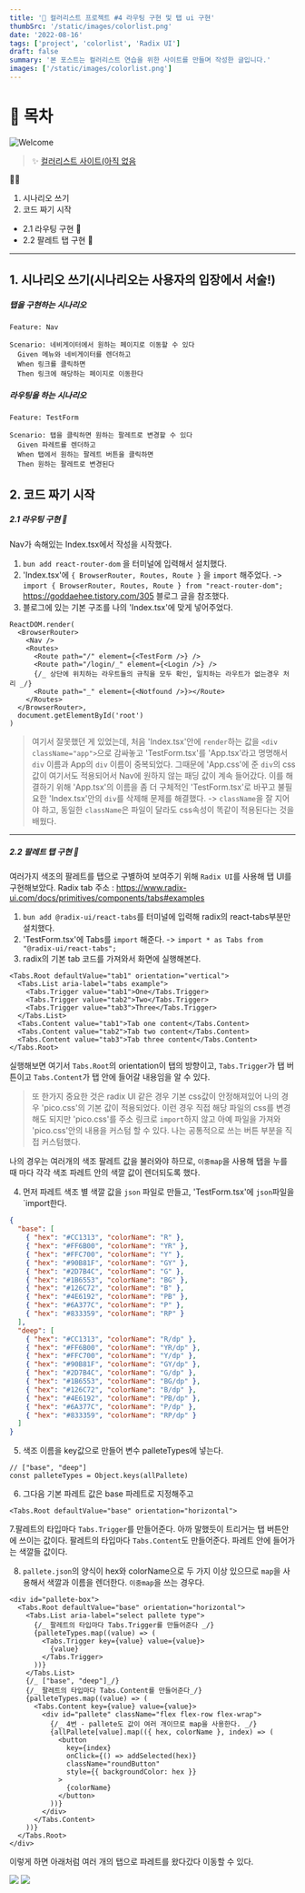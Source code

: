 ```yaml
---
title: '🎉 컬러리스트 프로젝트 #4 라우팅 구현 및 탭 ui 구현'
thumbSrc: '/static/images/colorlist.png'
date: '2022-08-16'
tags: ['project', 'colorlist', 'Radix UI']
draft: false
summary: '본 포스트는 컬러리스트 연습을 위한 사이트를 만들며 작성한 글입니다.'
images: ['/static/images/colorlist.png']
---
```


# 📌 목차

![Welcome](/static/images/colorlist.png)

> ✨ [컬러리스트 사이트(아직 없음](https://www.)

💁🏻

1. 시나리오 쓰기
2. 코드 짜기 시작

- 2.1 라우팅 구현 🥚
- 2.2 팔레트 탭 구현 🥚

---

## 1. 시나리오 쓰기(시나리오는 사용자의 입장에서 서술!)

##### 탭을 구현하는 시나리오

```
Feature: Nav

Scenario: 네비게이터에서 원하는 페이지로 이동할 수 있다
  Given 메뉴와 네비게이터를 렌더하고
  When 링크를 클릭하면
  Then 링크에 해당하는 페이지로 이동한다

```

##### 라우팅을 하는 시나리오

```
Feature: TestForm

Scenario: 탭을 클릭하면 원하는 팔레트로 변경할 수 있다
  Given 파레트를 렌더하고
  When 탭에서 원하는 팔레트 버튼을 클릭하면
  Then 원하는 팔레트로 변경된다

```

## 2. 코드 짜기 시작

##### 2.1 라우팅 구현 🥚

Nav가 속해있는 Index.tsx에서 작성을 시작했다.

1. `bun add react-router-dom` 을 터미널에 입력해서 설치했다.
2. 'Index.tsx'에 `{ BrowserRouter, Routes, Route }` 을 `import` 해주었다.
   -> `import { BrowserRouter, Routes, Route } from "react-router-dom";` <ln />
   https://goddaehee.tistory.com/305 블로그 글을 참조했다.
3. 블로그에 있는 기본 구조를 나의 'Index.tsx'에 맞게 넣어주었다.

```tsx
ReactDOM.render(
  <BrowserRouter>
    <Nav />
    <Routes>
      <Route path="/" element={<TestForm />} />
      <Route path="/login/_" element={<Login />} />
      {/_ 상단에 위치하는 라우트들의 규칙을 모두 확인, 일치하는 라우트가 없는경우 처리 _/}
      <Route path="_" element={<Notfound />}></Route>
    </Routes>
  </BrowserRouter>,
  document.getElementById('root')
)
```

> 여기서 잘못했던 게 있었는데,
> 처음 'Index.tsx'안에 `render`하는 값을 `<div className="app">`으로 감싸놓고
> 'TestForm.tsx'를 'App.tsx'라고 명명해서 `div` 이름과 App의 `div` 이름이 중복되었다.
> 그때문에 'App.css'에 준 `div`의 css값이 여기서도 적용되어서
> Nav에 원하지 않는 패딩 값이 계속 들어갔다.
> 이를 해결하기 위해 'App.tsx'의 이름을 좀 더 구체적인 'TestForm.tsx'로 바꾸고
> 불필요한 'Index.tsx'안의 `div`를 삭제해 문제를 해결했다.
> -> `className`을 잘 지어야 하고, 동일한 `className`은 파일이 달라도
> css속성이 똑같이 적용된다는 것을 배웠다.

---

##### 2.2 팔레트 탭 구현 🥚

여러가지 색조의 팔레트를 탭으로 구별하여 보여주기 위해<ln />
`Radix UI`를 사용해 탭 UI를 구현해보았다.<ln />
Radix tab 주소 : https://www.radix-ui.com/docs/primitives/components/tabs#examples

1. `bun add @radix-ui/react-tabs`를 터미널에 입력해 radix의 react-tabs부분만 설치했다.
2. 'TestForm.tsx'에 Tabs를 `import` 해준다.
   -> `import * as Tabs from "@radix-ui/react-tabs";`
3. radix의 기본 tab 코드를 가져와서 화면에 실행해본다.

```tsx
<Tabs.Root defaultValue="tab1" orientation="vertical">
  <Tabs.List aria-label="tabs example">
    <Tabs.Trigger value="tab1">One</Tabs.Trigger>
    <Tabs.Trigger value="tab2">Two</Tabs.Trigger>
    <Tabs.Trigger value="tab3">Three</Tabs.Trigger>
  </Tabs.List>
  <Tabs.Content value="tab1">Tab one content</Tabs.Content>
  <Tabs.Content value="tab2">Tab two content</Tabs.Content>
  <Tabs.Content value="tab3">Tab three content</Tabs.Content>
</Tabs.Root>
```

실행해보면 여기서 `Tabs.Root`의 orientation이 탭의 방향이고,<ln/>
`Tabs.Trigger`가 탭 버튼이고 `Tabs.Content`가 탭 안에 들어갈 내용임을 알 수 있다.

> 또 한가지 중요한 것은
> radix UI 같은 경우 기본 css값이 안정해져있어
> 나의 경우 'pico.css'의 기본 값이 적용되었다.
> 이런 경우 직접 해당 파일의 css를 변경해도 되지만
> 'pico.css'를 주소 링크로 `import`하지 않고 아예 파일을 가져와 'pico.css'안의 내용을 커스텀 할 수 있다.
> 나는 공통적으로 쓰는 버튼 부분을 직접 커스텀했다.

나의 경우는 여러개의 색조 팔레트 값을 불러와야 하므로,<ln/>
`이중map`을 사용해 탭을 누를 때 마다 각각 색조 파레트 안의 색깔 값이 렌더되도록 했다.

4. 먼저 파레트 색조 별 색깔 값을 `json` 파일로 만들고, 'TestForm.tsx'에 `json`파일을 `import한다.

```json
{
  "base": [
    { "hex": "#CC1313", "colorName": "R" },
    { "hex": "#FF6B00", "colorName": "YR" },
    { "hex": "#FFC700", "colorName": "Y" },
    { "hex": "#90B81F", "colorName": "GY" },
    { "hex": "#2D7B4C", "colorName": "G" },
    { "hex": "#1B6553", "colorName": "BG" },
    { "hex": "#126C72", "colorName": "B" },
    { "hex": "#4E6192", "colorName": "PB" },
    { "hex": "#6A377C", "colorName": "P" },
    { "hex": "#833359", "colorName": "RP" }
  ],
  "deep": [
    { "hex": "#CC1313", "colorName": "R/dp" },
    { "hex": "#FF6B00", "colorName": "YR/dp" },
    { "hex": "#FFC700", "colorName": "Y/dp" },
    { "hex": "#90B81F", "colorName": "GY/dp" },
    { "hex": "#2D7B4C", "colorName": "G/dp" },
    { "hex": "#1B6553", "colorName": "BG/dp" },
    { "hex": "#126C72", "colorName": "B/dp" },
    { "hex": "#4E6192", "colorName": "PB/dp" },
    { "hex": "#6A377C", "colorName": "P/dp" },
    { "hex": "#833359", "colorName": "RP/dp" }
  ]
}
```

5. 색조 이름을 key값으로 만들어 변수 palleteTypes에 넣는다.

```tsx
// ["base", "deep"]
const palleteTypes = Object.keys(allPallete)
```

6. 그다음 기본 파레트 값은 base 파레트로 지정해주고

```tsx
<Tabs.Root defaultValue="base" orientation="horizontal">
```

7.팔레트의 타입마다 `Tabs.Trigger`를 만들어준다. 아까 말했듯이 트리거는 탭 버튼안에 쓰이는 값이다. <ln />
팔레트의 타입마다 `Tabs.Content`도 만들어준다. 파레트 안에 들어가는 색깔들 값이다.

8. `pallete.json`의 양식이 hex와 colorName으로 두 가지 이상 있으므로 `map`을 사용해서 색깔과 이름을 렌더한다.
   `이중map`을 쓰는 경우다.

```tsx
<div id="pallete-box">
  <Tabs.Root defaultValue="base" orientation="horizontal">
    <Tabs.List aria-label="select pallete type">
      {/_ 팔레트의 타입마다 Tabs.Trigger를 만들어준다 _/}
      {palleteTypes.map((value) => (
        <Tabs.Trigger key={value} value={value}>
          {value}
        </Tabs.Trigger>
      ))}
    </Tabs.List>
    {/_ ["base", "deep"]_/}
    {/_ 팔레트의 타입마다 Tabs.Content를 만들어준다_/}
    {palleteTypes.map((value) => (
      <Tabs.Content key={value} value={value}>
        <div id="pallete" className="flex flex-row flex-wrap">
          {/_ 4번 - pallete도 값이 여러 개이므로 map을 사용한다. _/}
          {allPallete[value].map(({ hex, colorName }, index) => (
            <button
              key={index}
              onClick={() => addSelected(hex)}
              className="roundButton"
              style={{ backgroundColor: hex }}
            >
              {colorName}
            </button>
          ))}
        </div>
      </Tabs.Content>
    ))}
  </Tabs.Root>
</div>
```

이렇게 하면 아래처럼 여러 개의 탭으로 파레트를 왔다갔다 이동할 수 있다.

![](/Users/lisyongsyong/repository/blog/public/static/images/basePallete.png)
![](/Users/lisyongsyong/repository/blog/public/static/images/deepPallete.png)
